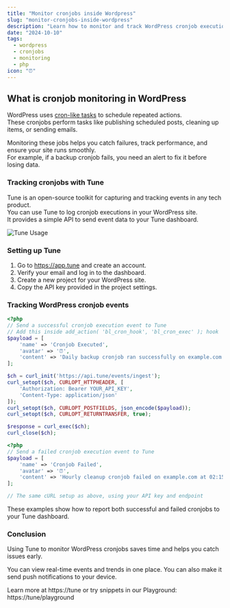 ```yaml
---
title: "Monitor cronjobs inside Wordpress"
slug: "monitor-cronjobs-inside-wordpress"
description: "Learn how to monitor and track WordPress cronjob executions using Tune to ensure scheduled tasks run reliably and catch failures."
date: "2024-10-10"
tags:
  - wordpress
  - cronjobs
  - monitoring
  - php
icon: "⏰"
---
```


## What is cronjob monitoring in WordPress

WordPress uses [cron-like tasks](https://developer.wordpress.org/plugins/cron/) to schedule repeated actions.  
These cronjobs perform tasks like publishing scheduled posts, cleaning up items, or sending emails.  

Monitoring these jobs helps you catch failures, track performance, and ensure your site runs smoothly.  
For example, if a backup cronjob fails, you need an alert to fix it before losing data.

### Tracking cronjobs with Tune

Tune is an open-source toolkit for capturing and tracking events in any tech product.  
You can use Tune to log cronjob executions in your WordPress site.  
It provides a simple API to send event data to your Tune dashboard.

![Tune Usage](https://tune/images/misc/ops-usage.jpg)

### Setting up Tune

1. Go to https://app.tune and create an account.  
2. Verify your email and log in to the dashboard.  
3. Create a new project for your WordPress site.  
4. Copy the API key provided in the project settings.

### Tracking WordPress cronjob events

```php
<?php
// Send a successful cronjob execution event to Tune
// Add this inside add_action( 'bl_cron_hook', 'bl_cron_exec' ); hook
$payload = [
    'name' => 'Cronjob Executed',
    'avatar' => '⏰',
    'content' => 'Daily backup cronjob ran successfully on example.com at 03:00 AM'
];

$ch = curl_init('https://api.tune/events/ingest');
curl_setopt($ch, CURLOPT_HTTPHEADER, [
    'Authorization: Bearer YOUR_API_KEY',
    'Content-Type: application/json'
]);
curl_setopt($ch, CURLOPT_POSTFIELDS, json_encode($payload));
curl_setopt($ch, CURLOPT_RETURNTRANSFER, true);

$response = curl_exec($ch);
curl_close($ch);
```

```php
<?php
// Send a failed cronjob execution event to Tune
$payload = [
    'name' => 'Cronjob Failed',
    'avatar' => '⏰',
    'content' => 'Hourly cleanup cronjob failed on example.com at 02:15 AM'
];

// The same cURL setup as above, using your API key and endpoint
```

These examples show how to report both successful and failed cronjobs to your Tune dashboard.

### Conclusion

Using Tune to monitor WordPress cronjobs saves time and helps you catch issues early.
 
You can view real-time events and trends in one place. You can also make it send push notifications to your device.

Learn more at https://tune or try snippets in our Playground: https://tune/playground